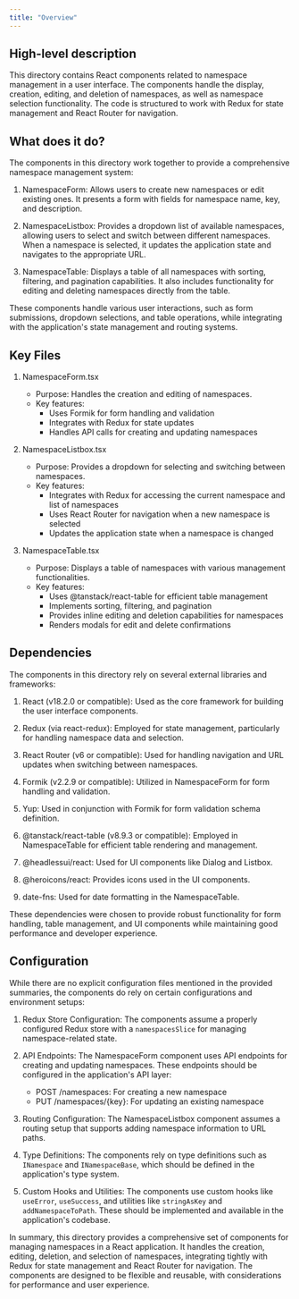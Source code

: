 ```yaml
---
title: "Overview"
---
```


## High-level description
This directory contains React components related to namespace management in a user interface. The components handle the display, creation, editing, and deletion of namespaces, as well as namespace selection functionality. The code is structured to work with Redux for state management and React Router for navigation.

## What does it do?
The components in this directory work together to provide a comprehensive namespace management system:

1. NamespaceForm: Allows users to create new namespaces or edit existing ones. It presents a form with fields for namespace name, key, and description.

2. NamespaceListbox: Provides a dropdown list of available namespaces, allowing users to select and switch between different namespaces. When a namespace is selected, it updates the application state and navigates to the appropriate URL.

3. NamespaceTable: Displays a table of all namespaces with sorting, filtering, and pagination capabilities. It also includes functionality for editing and deleting namespaces directly from the table.

These components handle various user interactions, such as form submissions, dropdown selections, and table operations, while integrating with the application's state management and routing systems.

## Key Files

1. NamespaceForm.tsx
   - Purpose: Handles the creation and editing of namespaces.
   - Key features:
     - Uses Formik for form handling and validation
     - Integrates with Redux for state updates
     - Handles API calls for creating and updating namespaces

2. NamespaceListbox.tsx
   - Purpose: Provides a dropdown for selecting and switching between namespaces.
   - Key features:
     - Integrates with Redux for accessing the current namespace and list of namespaces
     - Uses React Router for navigation when a new namespace is selected
     - Updates the application state when a namespace is changed

3. NamespaceTable.tsx
   - Purpose: Displays a table of namespaces with various management functionalities.
   - Key features:
     - Uses @tanstack/react-table for efficient table management
     - Implements sorting, filtering, and pagination
     - Provides inline editing and deletion capabilities for namespaces
     - Renders modals for edit and delete confirmations

## Dependencies
The components in this directory rely on several external libraries and frameworks:

1. React (v18.2.0 or compatible): Used as the core framework for building the user interface components.

2. Redux (via react-redux): Employed for state management, particularly for handling namespace data and selection.

3. React Router (v6 or compatible): Used for handling navigation and URL updates when switching between namespaces.

4. Formik (v2.2.9 or compatible): Utilized in NamespaceForm for form handling and validation.

5. Yup: Used in conjunction with Formik for form validation schema definition.

6. @tanstack/react-table (v8.9.3 or compatible): Employed in NamespaceTable for efficient table rendering and management.

7. @headlessui/react: Used for UI components like Dialog and Listbox.

8. @heroicons/react: Provides icons used in the UI components.

9. date-fns: Used for date formatting in the NamespaceTable.

These dependencies were chosen to provide robust functionality for form handling, table management, and UI components while maintaining good performance and developer experience.

## Configuration
While there are no explicit configuration files mentioned in the provided summaries, the components do rely on certain configurations and environment setups:

1. Redux Store Configuration: The components assume a properly configured Redux store with a `namespacesSlice` for managing namespace-related state.

2. API Endpoints: The NamespaceForm component uses API endpoints for creating and updating namespaces. These endpoints should be configured in the application's API layer:
   - POST /namespaces: For creating a new namespace
   - PUT /namespaces/{key}: For updating an existing namespace

3. Routing Configuration: The NamespaceListbox component assumes a routing setup that supports adding namespace information to URL paths.

4. Type Definitions: The components rely on type definitions such as `INamespace` and `INamespaceBase`, which should be defined in the application's type system.

5. Custom Hooks and Utilities: The components use custom hooks like `useError`, `useSuccess`, and utilities like `stringAsKey` and `addNamespaceToPath`. These should be implemented and available in the application's codebase.

In summary, this directory provides a comprehensive set of components for managing namespaces in a React application. It handles the creation, editing, deletion, and selection of namespaces, integrating tightly with Redux for state management and React Router for navigation. The components are designed to be flexible and reusable, with considerations for performance and user experience.